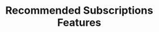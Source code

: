 ---
id: recommended-subscriptions-layouts
image: "/img/embed/getting-started.jpg"
title: Recommended Subscriptions Features
draft: true
sidebar_position: 50
sidebar_custom_props:
  tags:
    overwolf_platform: true
    electron_platform: true
---